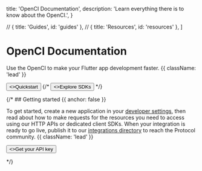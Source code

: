 
  title: 'OpenCI Documentation',
  description:
    'Learn everything there is to know about the OpenCI.',
}

  // { title: 'Guides', id: 'guides' },
  // { title: 'Resources', id: 'resources' },
]

<HeroPattern />

# OpenCI Documentation

Use the OpenCI to make your Flutter app development faster. {{ className: 'lead' }}

<div className="not-prose mb-16 mt-6 flex gap-3">
  <Button href="/quickstart" arrow="right">
    <>Quickstart</>
  </Button>
  {/* <Button href="/sdks" variant="outline">
    <>Explore SDKs</>
  </Button> */}
</div>

{/* ## Getting started {{ anchor: false }}

To get started, create a new application in your [developer settings](#), then read about how to make requests for the resources you need to access using our HTTP APIs or dedicated client SDKs. When your integration is ready to go live, publish it to our [integrations directory](#) to reach the Protocol community. {{ className: 'lead' }}

<div className="not-prose">
  <Button href="/sdks" variant="text" arrow="right">
    <>Get your API key</>
  </Button>
</div>

<Guides />

<Resources /> */}
